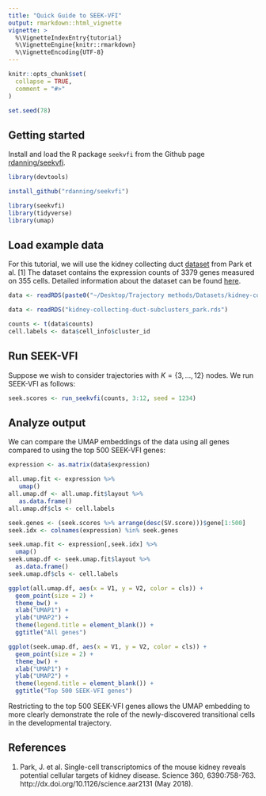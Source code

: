 ```yaml
---
title: "Quick Guide to SEEK-VFI"
output: rmarkdown::html_vignette
vignette: >
  %\VignetteIndexEntry{tutorial}
  %\VignetteEngine{knitr::rmarkdown}
  %\VignetteEncoding{UTF-8}
---
```


```r
knitr::opts_chunk$set(
  collapse = TRUE,
  comment = "#>"
)

set.seed(78)
```

## Getting started

Install and load the R package `seekvfi` from the Github page [rdanning/seekvfi](https://github.com/rdanning/seekvfi).

```r
library(devtools)

install_github("rdanning/seekvfi")
```
```r
library(seekvfi)
library(tidyverse)
library(umap)
```

## Load example data

For this tutorial, we will use the kidney collecting duct [dataset](https://zenodo.org/records/1443566) from Park et al. [1] The dataset contains the expression counts of 3379 genes measured on 355 cells. Detailed information about the dataset can be found [here](https://www.science.org/doi/10.1126/science.aar2131).

```r
data <- readRDS(paste0("~/Desktop/Trajectory methods/Datasets/kidney-collecting-duct-subclusters_park.rds"))
```

```r
data <- readRDS("kidney-collecting-duct-subclusters_park.rds")
```
```r
counts <- t(data$counts)
cell.labels <- data$cell_info$cluster_id
```

## Run SEEK-VFI

Suppose we wish to consider trajectories with $K=\{3,...,12\}$ nodes. We run SEEK-VFI as follows:

```r
seek.scores <- run_seekvfi(counts, 3:12, seed = 1234)
```

## Analyze output

We can compare the UMAP embeddings of the data using all genes compared to using the top 500 SEEK-VFI genes:

```r
expression <- as.matrix(data$expression)

all.umap.fit <- expression %>%
   umap()
all.umap.df <- all.umap.fit$layout %>%
   as.data.frame()
all.umap.df$cls <- cell.labels
```
```r
seek.genes <- (seek.scores %>% arrange(desc(SV.score)))$gene[1:500]
seek.idx <- colnames(expression) %in% seek.genes

seek.umap.fit <- expression[,seek.idx] %>%
  umap()
seek.umap.df <- seek.umap.fit$layout %>%
  as.data.frame()
seek.umap.df$cls <- cell.labels

```

```r
ggplot(all.umap.df, aes(x = V1, y = V2, color = cls)) +
  geom_point(size = 2) +
  theme_bw() +
  xlab("UMAP1") +
  ylab("UMAP2") +
  theme(legend.title = element_blank()) +
  ggtitle("All genes")
```

```r
ggplot(seek.umap.df, aes(x = V1, y = V2, color = cls)) +
  geom_point(size = 2) +
  theme_bw() +
  xlab("UMAP1") +
  ylab("UMAP2") +
  theme(legend.title = element_blank()) +
  ggtitle("Top 500 SEEK-VFI genes")
```

Restricting to the top 500 SEEK-VFI genes allows the UMAP embedding to more clearly demonstrate the role of the newly-discovered transitional cells in the developmental trajectory.

## References
1. Park, J. et al. Single-cell transcriptomics of the mouse kidney reveals potential cellular targets of kidney disease. Science 360, 6390:758-763. http://dx.doi.org/10.1126/science.aar2131 (May 2018).
